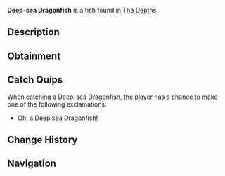 {{FishInfobox
|image          = Deep-sea Dragonfish.png
|rarity         = Common
|sea            = First Sea
|location       = [[The Depths]]
|sublocation    = 
|sources        = Fishing Rod
|radar_location = 
|xp             = 25
|weather        = 
|time           = Night
|season         = 
|bait           = Deep Coral
|base_weight    = 4
|base_value     = 45
|weight_range   = 3.2
|base_chance    = 100
|base_resil     = 80
}}
'''Deep-sea Dragonfish''' is a {{Rarity|Common}} fish found in [[The Depths]].

== Description ==
{{Description|A bioluminescent predator with sharp fangs, glowing lure, and stealthy camouflage in ocean depths.|Bestiary Entry}}

== Obtainment ==
{{Description|Lurks deep in shadowy trenches during the Night|Bestiary Hint}}
{{Fish Availability|
The Depths
The Depths/Absolute Darkness
|top_rods      = 
Leviathan's Fang Rod\270308.9\133355.91;
Trident Rod\261940.82\165950.58;
Free Spirit Rod\258176.16\165655.57;
No-Life Rod\250661.85\237105.5;
Azure Of Lagoon\241060.79\163443;
Flimsy Rod\203457.25\173215.3;
Training Rod\230101.21\212691.26;
Magnet Rod\166628.64\146851.79;
Fast Rod\236129.73\236129.73;
Seraphic Rod\235837.58\235837.58;
Tempest Rod\232781.06\227527.58;
Rapid Rod\223341.23\223341.23;
Challenger's Rod\232886.58\215865.09;
Rod Of The Forgotten Fang\227260.46\215352.87;
Ethereal Prism Rod\224698.88\12214.05;
Rod Of The Depths\220512.85\195869.01;
Zeus Rod\218998.42\201287.66;
Rod Of The Exalted One\217956.11\142633.69;
Blazebringer Rod\216335.91\189909.73;
Verdant Shear Rod\215678.47\201435.51;
Depthseeker Rod\214479.91\184117.77;
Avalanche Rod\212713.47\165264.48;
Volcanic Rod\209895.24\152747.49;
Steady Rod\113495.74\71146.87
|recommended   = Trident Rod
}}

== Catch Quips ==
When catching a Deep-sea Dragonfish, the player has a chance to make one of the following exclamations:
* Oh, a Deep sea Dragonfish!

== Change History ==
{{Change History|{{subst:Current Version}}}}

== Navigation ==
{{Fish Navbox|The Depths}}